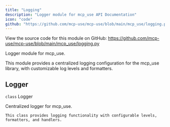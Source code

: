 ```yaml
---
title: "Logging"
description: "Logger module for mcp_use API Documentation"
icon: "code"
github: "https://github.com/mcp-use/mcp-use/blob/main/mcp_use/logging.py"
---
```



<Callout type="info" title="Source Code">
View the source code for this module on GitHub: <a href='https://github.com/mcp-use/mcp-use/blob/main/mcp_use/logging.py' target='_blank' rel='noopener noreferrer'>https://github.com/mcp-use/mcp-use/blob/main/mcp_use/logging.py</a>
</Callout>

Logger module for mcp_use.

This module provides a centralized logging configuration for the mcp_use library,
with customizable log levels and formatters.

## Logger

<div>
<RandomGradientBackground className="rounded-lg p-4 w-full h-full rounded-full">
<div className="text-black">
<div className="text-black font-bold text-xl mb-2 mt-8"><code className="!text-black">class</code> Logger</div>

Centralized logger for mcp_use.

    This class provides logging functionality with configurable levels,
    formatters, and handlers.

</div>
</RandomGradientBackground>
</div>
